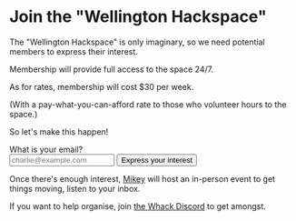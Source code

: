 # Join the "Wellington Hackspace"

The "Wellington Hackspace" is only imaginary, so we need potential members to express their interest.

Membership will provide full access to the space 24/7.

As for rates, membership will cost $30 per week.

(With a pay-what-you-can-afford rate to those who volunteer hours to the space.)

So let's make this happen!

<form
  action="https://buttondown.com/api/emails/embed-subscribe/whack"
  method="post"
  target="popupwindow"
  onsubmit="window.open('https://buttondown.com/whack', 'popupwindow')"
  className="embeddable-buttondown-form mt-5"
>
  <label className="form-control w-full max-w-xs">
    <div className="label">
      <span className="label-text">What is your email?</span>
    </div>
    <input type="email" name="email" id="bd-email" placeholder="charlie@example.com" className="input input-bordered w-full max-w-xs" />
  </label>

  <input type="submit" value="Express your interest" className="btn btn-primary ml-1 mt-5" />
</form>

Once there's enough interest, [Mikey](https://mikey.nz) will host an in-person event to get things moving, listen to your inbox.

If you want to help organise, join [the Whack Discord](https://discord.gg/F8HaruhDM5) to get amongst.
